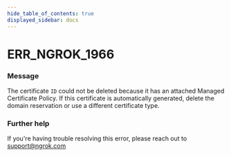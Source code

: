 ```yaml
---
hide_table_of_contents: true
displayed_sidebar: docs
---
```



# ERR_NGROK_1966

### Message

The certificate `ID` could not be deleted because it has an attached Managed Certificate Policy. If this certificate is automatically generated, delete the domain reservation or use a different certificate type.

### Further help

If you're having trouble resolving this error, please reach out to [support@ngrok.com](mailto:support@ngrok.com?subject=Help%20with%20ERR_NGROK_1966)

<ErrorDetails error="err_ngrok_1966" />
